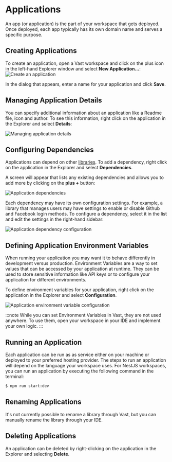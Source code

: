 







# Applications

An app (or application) is the part of your workspace that gets deployed. Once deployed, each app typically has its own domain name and serves a specific purpose.

## Creating Applications
To create an application, open a Vast workspace and click on the plus icon in the left-hand Explorer window and select **New Application...**:
<Image
  alt="Create an application"
  src={CreateApp}
  retinaSrc={CreateApp2x}
  zoomSrc={CreateAppZoom}
/>


In the dialog that appears, enter a name for your application and click **Save**.


## Managing Application Details
You can specify additional information about an application like a Readme file, icon and author. 
To see this information, right click on the application in the Explorer and select **Details**:

<Image
  alt="Managing application details"
  src={AppMenuDetails}
  retinaSrc={AppMenuDetails2x}
  zoomSrc={AppMenuDetailsZoom}
/>


## Configuring Dependencies

Applications can depend on other [libraries](./03-libraries.mdx). To add a dependency, right click on the application in the Explorer and select **Dependencies**. 

A screen will appear that lists any existing dependencies and allows you to add more by clicking on the **plus +** button:

<Image
  alt="Application dependencies"
  src={AppDependency}
  retinaSrc={AppDependency2x}
  zoomSrc={AppDependencyZoom}
/>

Each dependency may have its own configuration settings. For example, a library that manages users may have settings to enable or disable Github and Facebook login methods. To configure a dependency, select it in the list and edit the settings in the right-hand sidebar:

<Image
  alt="Application dependency configuration"
  src={AppDependencyConfig}
  retinaSrc={AppDependencyConfig2x}
  zoomSrc={AppDependencyConfigZoom}
/>



## Defining Application Environment Variables
When running your application you may want it to behave differently in development versus production. Environment Variables are a way to set values that can be accessed by your application at runtime. They can be used to store sensitive information like API keys or to configure your application for different environments.

To define environment variables for your application, right click on the application in the Explorer and select **Configuration**.

<Image
  alt="Application environment variable configuration"
  src={AppConfig}
  retinaSrc={AppConfig2x}
  zoomSrc={AppConfigZoom}
/>

:::note
While you can set Environment Variables in Vast, they are not used anywhere. To use them, open your workspace in your IDE and implement your own logic.
:::



## Running an Application
Each application can be run as as service either on your machine or deployed to your preferred hosting provider. The steps to run an application will depend on the language your workspace uses. For NestJS workspaces, you can run an application by executing the following command in the terminal:

```bash
$ npm run start:dev
```

## Renaming Applications
It's not currently possible to rename a library through Vast, but you can manually rename the library through your IDE.


## Deleting Applications

An application can be deleted by right-clicking on the application in the Explorer and selecting **Delete**.
